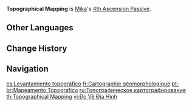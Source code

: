 {{Talent Infobox
|image         = Talent Topographical Mapping.png
|character     = Mika
|type          = 4th Ascension Passive
|info          = When an active character affected by both [[Skyfeather Song]]'s Eagleplume and [[Starfrost Swirl]]'s Soulwind at once scores a [[CRIT Hit]] with their attacks, Soulwind will grant them 1 stack of Detector from [[Suppressive Barrage]]. During a single instance of Soulwind, 1 Detector stack can be gained in this manner.<br>Additionally, the maximum number of stacks that can be gained through Soulwind alone is increased by 1.<br>Requires Suppressive Barrage to be unlocked first.
|utility1      = 
}}
'''Topographical Mapping''' is [[Mika]]'s [[4th Ascension Passive]].

==Other Languages==
{{Other Languages
|en        = Topographical Mapping
|zhs       = 地貌测绘
|zhs_rm    = Dìmào Cèhuì
|zht       = 地貌測繪
|zht_rm    = Dìmào Cèhuì
|zh_tl     = Topographical Survey
|ja        = 地形測量
|ja_rm     = Chikei Sokuryou
|ja_tl     = Topographical Survey
|ko        = 지형 측량
|ko_tl     = Topography Survey
|es        = Levantamiento topográfico
|es_tl     = Topographical Survey
|fr        = Cartographie géomorphologique
|fr_tl     = Geomorphological Mapping
|ru        = Топографическое картографирование
|ru_tl     = Topographical Mapping
|th        = Topographical Mapping
|vi        = Đo Vẽ Địa Hình
|vi_tl     = 
|de        = Geomorphologische Kartografierung
|de_tl     = Geomorphological Mapping
|id        = Topographical Mapping
|pt        = Mapeamento Topográfico
|pt_tl     = Topographical Mapping
|tr        = Topografik Haritalandırma
|tr_tl     = Geomorphological Mapping
|it        = Mappatura topografica
|it_tl     = Topographical Mapping
}}

==Change History==
{{Change History|3.5}}

==Navigation==
{{Talent Navbox|Mika}}

[[es:Levantamiento topográfico]]
[[fr:Cartographie géomorphologique]]
[[pt-br:Mapeamento Topográfico]]
[[ru:Топографическое картографирование]]
[[th:Topographical Mapping]]
[[vi:Đo Vẽ Địa Hình]]